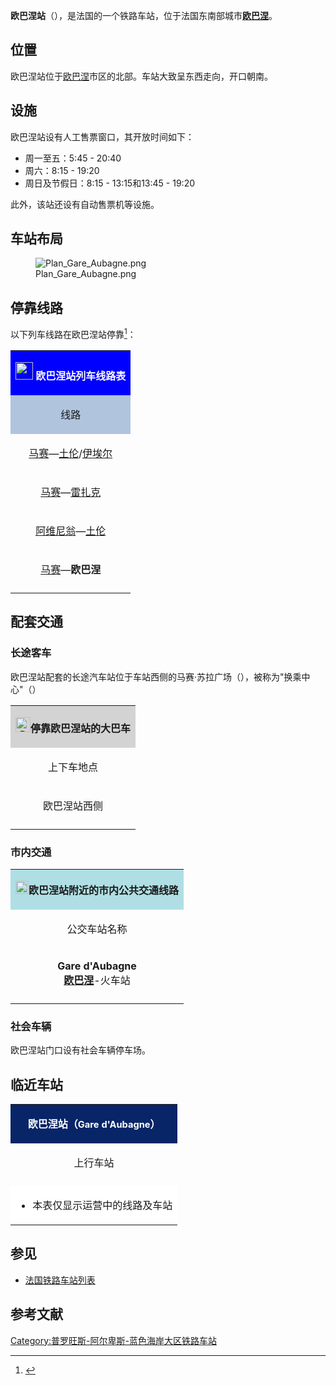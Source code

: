 {{Infobox station
| name          =[[File:Sncf-logo.svg|32x32px]]欧巴涅站<br>{{lang|fr|Gare d'Aubagne}} 
| type          = [[法国铁路|法国铁路]]
| image = File:Gare Aubagne BV.jpg
|image_caption = 欧巴涅站主站房（2016年6月）
| address       = {{FRA}}[[罗讷河口省|罗讷河口省]][[欧巴涅|欧巴涅]]
| latd          = 43
| latm          = 17
| lats          = 46
| latNS         = N
| longd         = 5
| longm         = 33
| longs         = 59
| longEW        = E
| operator = [[File:_Sncf-logo.svg|32x32px]]
| coordinates_display = yes
| iso_region    = FR
| line          = 
* [[马赛－文蒂米利亚铁路|马赛－文蒂米利亚铁路]]
| structure           = 地面
| levels              = 1层
| platform      = 3
| tracks        = 5
| elevation =101米
| opened        = 1858年10月20日
| rebuilt =
| status = 使用中
| closed        = 
| passengers= 约61.5万人次<ref>{{Cite web|url=https://ressources.data.sncf.com/explore/dataset/frequentation-gares/?sort=voyageurs_2014&q=aubagne|title=Fréquentation en gares|accessdate=2016-12-29|author=SNCF|date=|language=法语|publisher=SNCF Open Data}}</ref>
| pass_year= 2015年
| ADA                 = Yes
| station_type = 客运车站
| connections = 
* [[弗利克斯巴士|Flixbus]]
* {{link-fr|罗讷河口省城际客运|Cartreize}}
* {{link-fr|欧巴涅城市公共交通|Lignes de l'agglo}}
| route_map =
| map_locator   = 
| note =
| services = [[法国大区列车|TER]]
}}

'''欧巴涅站'''（{{lang-fr|Gare d'Aubagne}}），是法国的一个铁路车站，位于法国东南部城市'''[[欧巴涅|欧巴涅]]'''。

==位置==

欧巴涅站位于[[欧巴涅|欧巴涅]]市区的北部。车站大致呈东西走向，开口朝南。

==设施==

欧巴涅站设有人工售票窗口，其开放时间如下：
* 周一至五：5:45 - 20:40  
* 周六：8:15 - 19:20
* 周日及节假日：8:15 - 13:15和13:45 - 19:20
此外，该站还设有自动售票机等设施。

==车站布局==

[[File:Plan_Gare_Aubagne.png|thumb]]




























== 停靠线路 ==

{{动态列表|最后更新时间：2016年12月29日。本章节内容仅供参考，不排除因施工或罢工而引发的临时性变更。欢迎修正和补充}}

以下列车线路在欧巴涅站停靠<ref>{{Cite web|url=http://www.ter.sncf.com/paca/gares/87751750/Aubagne/pratique|title=GARE AUBAGNE|accessdate=2016-12-29|author=SNCF|date=|language=法语|publisher=TER PACA|archive-date=2016-12-25|archive-url=https://web.archive.org/web/20161225013626/http://www.ter.sncf.com/paca/gares/87751750/Aubagne/pratique|dead-url=no}}</ref>：

{| class="wikitable mw-collapsible" 
|colspan="5" style="background:#0000FF" align="center" |[[File:_Sncf-logo.svg|28x28px]] <font color=#FFFFFF>'''欧巴涅站列车线路表'''</font>
|-
!style="background:#B0C4DE"| 线路
!style="background:#B0C4DE"|车种
!style="background:#B0C4DE"|上一站
!style="background:#B0C4DE"|下一站
!style="background:#B0C4DE"|大致运行频率{{noteTag|name=noteA}}
|-
|[[马赛圣夏勒站|马赛]]—[[土伦站|土伦]]/[[伊埃尔站|伊埃尔]]
| rowspan="4" align="center"|'''[[法国大区列车|TER]]'''
|[[马赛布朗卡站|马赛布朗卡]]
|[[卡西站|卡西]]
|每天16趟左右
|-
|[[马赛圣夏勒站|马赛]]—[[雷扎克-德拉济尼昂站|雷扎克]]
|[[马赛布朗卡站|马赛布朗卡]]
|[[卡西站|卡西]]
|每天2~3趟{{noteTag|name=noteB}}
|-
|[[阿维尼翁中央站|阿维尼翁]]—[[土伦站|土伦]]
|[[马赛布朗卡站|马赛布朗卡]]
|[[拉西奥塔站|拉西奥塔]]
|每天2趟{{noteTag|name=noteC}}
|-
|[[马赛圣夏勒站|马赛]]—'''欧巴涅'''
|{{link-fr|于沃讷河畔拉彭讷站|Gare de La Penne-sur-Huveaune|于沃讷河畔拉彭讷}}
|（终点）
|每天10趟左右
|-
|colspan="5" style="background:#FFFFFF"|{{noteFoot|1=
{{noteTag|name=noteA|1=在本栏中，往返1次为"1趟"；除特别标明外，其数据仅工作日有效，周末及节假日列车数量可能会减少或停运}}
{{noteTag|name=noteB|1=周日及节假日停运}}
{{noteTag|name=noteC|1=周六、周日及节假日停运，暑期和圣诞节假期期间亦停运}}
}}
|}

==配套交通==
===长途客车===

欧巴涅站配套的长途汽车站位于车站西侧的马赛·苏拉广场（{{lang-fr|Square Marcel Soulat}}），被称为"换乘中心"（{{lang-fr|Pôle d'échange}}）

{| class="wikitable mw-collapsible" 
|colspan="3" align="center" style="background:#D3D3D3" |[[File:BSicon_BUS.svg|24x24px]]'''停靠欧巴涅站的大巴车'''
|-
!align="center" |上下车地点
!align="center" |运营单位
!align="center" |主要目的地{{noteTag|name=noteA}}
|-
| rowspan="3" align="center" |欧巴涅站西侧
|align="center" |[[弗利克斯巴士|Flixbus]]
|
* N749线{{noteTag|name=noteD}}{{noteTag|name=noteE}}：[[巴黎|巴黎]]、[[里昂帕尔迪厄站|里昂]]、[[奥朗日|奥朗日]]、[[阿维尼翁|阿维尼翁]]、[[土伦站|土伦]]
|-
|align="center" |{{link-fr|罗讷河口省城际客运|Cartreize}}<br>Cartreize
|
* 068线：[[普罗旺斯地区卡努|普罗旺斯地区卡努]]、[[卡西斯|卡西斯]]
* 069线：[[马赛|马赛]]-{{link-fr|马赛国际汽车站|Gare routière internationale de Marseille Saint-Charles|汽车南站}}、[[拉西奥塔|拉西奥塔]]
* 072线：[[普罗旺斯地区艾克斯|普罗旺斯地区艾克斯]]、[[拉西奥塔|拉西奥塔]]{{noteTag|name=noteC}}
* 100线（公交化运营）：[[马赛|马赛]]-{{link-fr|卡斯特拉讷|Castellane (Marseille)}}
* 102线{{noteTag|name=noteC}}：[[马赛|马赛]]-{{link-fr|卡斯特拉讷|Castellane (Marseille)}}
* 240线：[[于沃讷河畔拉彭讷|于沃讷河畔拉彭讷]]、[[马赛|马赛]]-{{link-fr|拉富拉热尔|La Fourragère}}
|-
|align="center" |[[SNCF|SNCF]]<br>Car TER{{noteTag|name=noteB}}
|（''当铁路线施工或罢工时，SNCF可能会提供途径该线路沿途站点的大巴车''）
|-
|colspan="3" style="background:#FFFFFF"|{{noteFoot|1=
{{noteTag|name=noteA|1=本栏不包括可以联程中转前往的目的地}}
{{noteTag|name=noteB|1=其车票可与SNCF的同线路车票通用}}
{{noteTag|name=noteC|1=周六、周日及节假日停运}}
{{noteTag|name=noteD|1=周二、周三停运}}
{{noteTag|name=noteE|1=车票需提前预定，需提前15分钟到场}}
}}
|}

===市内交通===

{| class="wikitable mw-collapsible" 
|colspan="3" align="center" style="background:#AFDFE4"|[[File:Bus-logo.svg|21x21px]]'''欧巴涅站附近的市内公共交通线路'''
|-
!align="center" |公交车站名称
!align="center" |位置
!align="center" |停靠线路{{noteTag|name=noteA}}<ref>{{Cite web|url=http://www.lignes-agglo.fr/|title=Ligne de l'agglo|accessdate=2016-12-29|author=Ligne-Agglo|date=|language=法语|publisher=|archive-date=2016-12-02|archive-url=https://web.archive.org/web/20161202154331/http://www.lignes-agglo.fr/|dead-url=no}}</ref>
|-
|align="center" |'''Gare d'Aubagne'''<br>'''[[欧巴涅|欧巴涅]]'''-火车站
|欧巴涅站门口
|
* {{link-fr|欧巴涅有轨电车|Tramway d'Aubagne}}
* 1路{{noteTag|name=noteB}}：'''[[欧巴涅|欧巴涅]]'''-火车站 ↔ '''[[热芒奥|热芒奥]]'''-汝克街区
* 2路{{noteTag|name=noteB}}：'''[[欧巴涅|欧巴涅]]'''-火车站 ↔ '''[[欧巴涅|欧巴涅]]'''-雷帕松
* 4路{{noteTag|name=noteB}}：'''[[欧巴涅|欧巴涅]]'''-火车站 ↔ '''[[于沃讷河畔拉彭讷|于沃讷河畔拉彭讷]]'''-{{link-fr|于沃讷河畔拉彭讷站|Gare de La Penne-sur-Huveaune|火车站}}
* 5路{{noteTag|name=noteB}}：'''[[欧巴涅|欧巴涅]]'''-火车站 ↔ '''[[拉布亚迪塞|拉布亚迪塞]]'''-雷济斯克朗
* 7路{{noteTag|name=noteB}}：'''[[欧巴涅|欧巴涅]]'''-火车站 ↔ '''[[热芒奥|热芒奥]]'''-中心
* 8路：'''[[欧巴涅|欧巴涅]]'''-火车站 ↔ '''[[圣扎沙里耶|圣扎沙里耶]]'''-工业区
* 9路{{noteTag|name=noteB}}：'''[[欧巴涅|欧巴涅]]'''-火车站 ↔ '''[[圣扎沙里耶|圣扎沙里耶]]'''-工业区
* 10路{{noteTag|name=noteB}}：'''[[欧巴涅|欧巴涅]]'''-火车站 ↔ '''{{link-fr|马赛十一区|11e arrondissement de Marseille|马赛}}'''-{{link-fr|拉特雷伊|La Treille}}
* 11路：'''[[欧巴涅|欧巴涅]]'''-火车站 ↔ '''[[屈热莱潘|屈热莱潘]]'''-OK Corral
* 13路{{noteTag|name=noteB}}：'''[[欧巴涅|欧巴涅]]'''-火车站 ↔ '''[[欧巴涅|欧巴涅]]'''-拉加勒讷
* 14路{{noteTag|name=noteB}}：'''[[欧巴涅|欧巴涅]]'''-火车站 ↔ '''[[欧巴涅|欧巴涅]]'''-拉卢夫地块
* 15路{{noteTag|name=noteB}}：'''[[欧巴涅|欧巴涅]]'''-火车站 ↔ '''[[欧巴涅|欧巴涅]]'''-卡米西
* 16路{{noteTag|name=noteB}}：'''[[欧巴涅|欧巴涅]]'''-火车站 ↔ '''[[欧巴涅|欧巴涅]]'''-雷索朗地块
|-
|colspan="3" style="background:#FFFFFF"|{{noteFoot|1=
{{noteTag|name=noteA|1='''粗体字'''代表该站所在的市镇；中文名称非官方正式翻译，仅供参考}}
{{noteTag|name=noteB|1=周日及节假日停运}}
}}
|}

===社会车辆===

欧巴涅站门口设有社会车辆停车场。

==临近车站==

{|class="wikitable mw-collapsible" style="margin: 0 auto; width:42em;"
|colspan="3"  style="background:#082567" align="center"|<font color=#FFFFFF>'''欧巴涅站（<span style="font-size:11pt;">Gare d'Aubagne</span>）'''</font>
|-
!上行车站
!线路
!下行车站
|-
|align="center" |{{link-fr|于沃讷河畔拉彭讷站|Gare de La Penne-sur-Huveaune}}
|align="center" |'''[[马赛－文蒂米利亚铁路|马赛－文蒂米利亚铁路]]'''
|align="center" |{{link-fr|卡西站|Gare de Cassis}}
|-
|colspan="3" style="background:#FFFFFF"|
*本表仅显示运营中的线路及车站
|}

==参见==
* [[法国铁路车站列表|法国铁路车站列表]]

== 参考文献 ==
{{Reflist}}

[[Category:普罗旺斯-阿尔卑斯-蓝色海岸大区铁路车站|Category:普罗旺斯-阿尔卑斯-蓝色海岸大区铁路车站]]